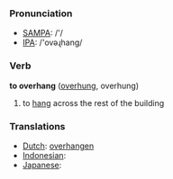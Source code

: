 === Pronunciation ===
*[[w:SAMPA|SAMPA]]: /'/
*[[w:IPA|IPA]]: /'ovəɻhang/

=== Verb ===

'''to overhang''' ([[overhung]], overhung)

# to [[hang]] across the rest of the building

=== Translations ===
*[[Dutch]]: [[overhangen]]
*[[Indonesian]]: [[]]
*[[Japanese]]: [[]]